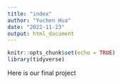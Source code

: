 ```yaml
---
title: "index"
author: "Yuchen Hua"
date: "2022-11-23"
output: html_document
---
```


```r
knitr::opts_chunk$set(echo = TRUE)
library(tidyverse)
```

Here is our final project
